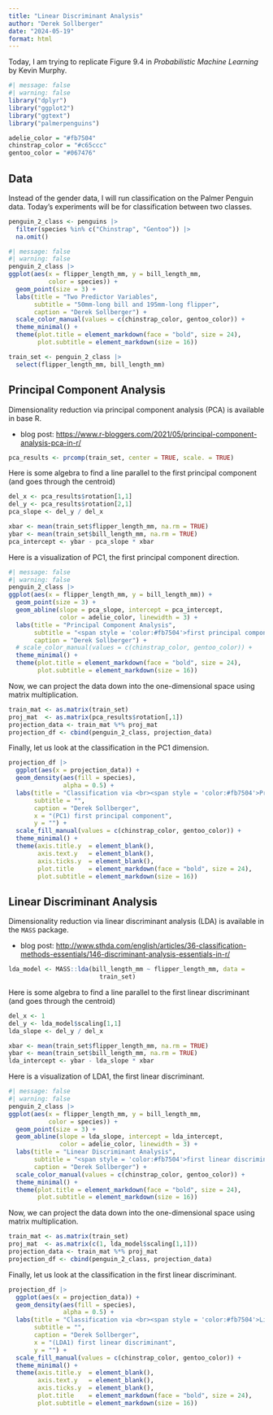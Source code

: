 ```yaml
---
title: "Linear Discriminant Analysis"
author: "Derek Sollberger"
date: "2024-05-19"
format: html
---
```


Today, I am trying to replicate Figure 9.4 in *Probabilistic Machine Learning* by Kevin Murphy.  

```r
#| message: false
#| warning: false
library("dplyr")
library("ggplot2")
library("ggtext")
library("palmerpenguins")

adelie_color = "#fb7504"
chinstrap_color = "#c65ccc"
gentoo_color = "#067476"
```

## Data

Instead of the gender data, I will run classification on the Palmer Penguin data. Today's experiments will be for classification between two classes.

```r
penguin_2_class <- penguins |>
  filter(species %in% c("Chinstrap", "Gentoo")) |>
  na.omit()
```

```r
#| message: false
#| warning: false
penguin_2_class |>
ggplot(aes(x = flipper_length_mm, y = bill_length_mm, 
           color = species)) + 
  geom_point(size = 3) + 
  labs(title = "Two Predictor Variables",
       subtitle = "50mm-long bill and 195mm-long flipper",
       caption = "Derek Sollberger") +
  scale_color_manual(values = c(chinstrap_color, gentoo_color)) +
  theme_minimal() +
  theme(plot.title = element_markdown(face = "bold", size = 24),
        plot.subtitle = element_markdown(size = 16))
```

```r
train_set <- penguin_2_class |>
  select(flipper_length_mm, bill_length_mm)
```

## Principal Component Analysis

Dimensionality reduction via principal component analysis (PCA) is available in base R.

* blog post: [https://www.r-bloggers.com/2021/05/principal-component-analysis-pca-in-r/](https://www.r-bloggers.com/2021/05/principal-component-analysis-pca-in-r/)

```r
pca_results <- prcomp(train_set, center = TRUE, scale. = TRUE)
```

Here is some algebra to find a line parallel to the first principal component (and goes through the centroid)

```r
del_x <- pca_results$rotation[1,1]
del_y <- pca_results$rotation[2,1]
pca_slope <- del_y / del_x

xbar <- mean(train_set$flipper_length_mm, na.rm = TRUE)
ybar <- mean(train_set$bill_length_mm, na.rm = TRUE)
pca_intercept <- ybar - pca_slope * xbar
```

Here is a visualization of PC1, the first principal component direction.

```r
#| message: false
#| warning: false
penguin_2_class |>
ggplot(aes(x = flipper_length_mm, y = bill_length_mm)) + 
  geom_point(size = 3) + 
  geom_abline(slope = pca_slope, intercept = pca_intercept,
              color = adelie_color, linewidth = 3) +
  labs(title = "Principal Component Analysis",
       subtitle = "<span style = 'color:#fb7504'>first principal component</span>",
       caption = "Derek Sollberger") +
  # scale_color_manual(values = c(chinstrap_color, gentoo_color)) +
  theme_minimal() +
  theme(plot.title = element_markdown(face = "bold", size = 24),
        plot.subtitle = element_markdown(size = 16))
```

Now, we can project the data down into the one-dimensional space using matrix multiplication.

```r
train_mat <- as.matrix(train_set)
proj_mat  <- as.matrix(pca_results$rotation[,1])
projection_data <- train_mat %*% proj_mat
projection_df <- cbind(penguin_2_class, projection_data)
```

Finally, let us look at the classification in the PC1 dimension.

```r
projection_df |>
  ggplot(aes(x = projection_data)) +
  geom_density(aes(fill = species),
               alpha = 0.5) + 
  labs(title = "Classification via <br><span style = 'color:#fb7504'>Principal Component Analysis</span>",
       subtitle = "",
       caption = "Derek Sollberger",
       x = "(PC1) first principal component",
       y = "") +
  scale_fill_manual(values = c(chinstrap_color, gentoo_color)) +
  theme_minimal() +
  theme(axis.title.y  = element_blank(),
        axis.text.y   = element_blank(),
        axis.ticks.y  = element_blank(),
        plot.title    = element_markdown(face = "bold", size = 24),
        plot.subtitle = element_markdown(size = 16))
```

## Linear Discriminant Analysis

Dimensionality reduction via linear discriminant analysis (LDA) is available in the `MASS` package.

* blog post: [http://www.sthda.com/english/articles/36-classification-methods-essentials/146-discriminant-analysis-essentials-in-r/](http://www.sthda.com/english/articles/36-classification-methods-essentials/146-discriminant-analysis-essentials-in-r/)

```r
lda_model <- MASS::lda(bill_length_mm ~ flipper_length_mm, data = 
                         train_set)
```

Here is some algebra to find a line parallel to the first linear discriminant (and goes through the centroid)

```r
del_x <- 1
del_y <- lda_model$scaling[1,1]
lda_slope <- del_y / del_x

xbar <- mean(train_set$flipper_length_mm, na.rm = TRUE)
ybar <- mean(train_set$bill_length_mm, na.rm = TRUE)
lda_intercept <- ybar - lda_slope * xbar
```

Here is a visualization of LDA1, the first linear discriminant.

```r
#| message: false
#| warning: false
penguin_2_class |>
ggplot(aes(x = flipper_length_mm, y = bill_length_mm, 
           color = species)) + 
  geom_point(size = 3) + 
  geom_abline(slope = lda_slope, intercept = lda_intercept,
              color = adelie_color, linewidth = 3) +
  labs(title = "Linear Discriminant Analysis",
       subtitle = "<span style = 'color:#fb7504'>first linear discriminant</span>",
       caption = "Derek Sollberger") +
  scale_color_manual(values = c(chinstrap_color, gentoo_color)) +
  theme_minimal() +
  theme(plot.title = element_markdown(face = "bold", size = 24),
        plot.subtitle = element_markdown(size = 16))
```

Now, we can project the data down into the one-dimensional space using matrix multiplication.

```r
train_mat <- as.matrix(train_set)
proj_mat  <- as.matrix(c(1, lda_model$scaling[1,1]))
projection_data <- train_mat %*% proj_mat
projection_df <- cbind(penguin_2_class, projection_data)
```

Finally, let us look at the classification in the first linear discriminant.

```r
projection_df |>
  ggplot(aes(x = projection_data)) +
  geom_density(aes(fill = species),
               alpha = 0.5) + 
  labs(title = "Classification via <br><span style = 'color:#fb7504'>Linear Discriminant Analysis</span>",
       subtitle = "",
       caption = "Derek Sollberger",
       x = "(LDA1) first linear discriminant",
       y = "") +
  scale_fill_manual(values = c(chinstrap_color, gentoo_color)) +
  theme_minimal() +
  theme(axis.title.y  = element_blank(),
        axis.text.y   = element_blank(),
        axis.ticks.y  = element_blank(),
        plot.title    = element_markdown(face = "bold", size = 24),
        plot.subtitle = element_markdown(size = 16))
```




